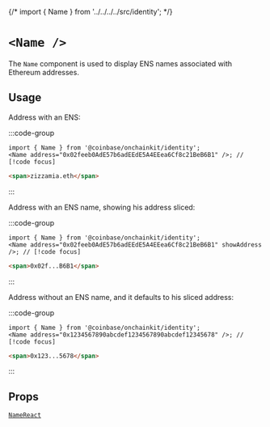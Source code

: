 {/* import { Name } from '../../../../src/identity'; */}

# `<Name />`

The `Name` component is used to display ENS names associated with Ethereum addresses.

## Usage

Address with an ENS:

:::code-group

```tsx [code]
import { Name } from '@coinbase/onchainkit/identity';
<Name address="0x02feeb0AdE57b6adEEdE5A4EEea6Cf8c21BeB6B1" />; // [!code focus]
```

```html [return html]
<span>zizzamia.eth</span>
```

:::

<App>
  <Name address="0x02feeb0AdE57b6adEEdE5A4EEea6Cf8c21BeB6B1" />
</App>

Address with an ENS name, showing his address sliced:

:::code-group

```tsx [code]
import { Name } from '@coinbase/onchainkit/identity';
<Name address="0x02feeb0AdE57b6adEEdE5A4EEea6Cf8c21BeB6B1" showAddress />; // [!code focus]
```

```html [return html]
<span>0x02f...B6B1</span>
```

:::

<App>
  <Name address="0x02feeb0AdE57b6adEEdE5A4EEea6Cf8c21BeB6B1" showAddress />
</App>

Address without an ENS name, and it defaults to his sliced address:

:::code-group

```tsx [code]
import { Name } from '@coinbase/onchainkit/identity';
<Name address="0x1234567890abcdef1234567890abcdef12345678" />; // [!code focus]
```

```html [return html]
<span>0x123...5678</span>
```

:::

<App>
  <Name address="0x1234567890abcdef1234567890abcdef12345678" />
</App>

## Props

[`NameReact`](/identity/types#NameReact)
